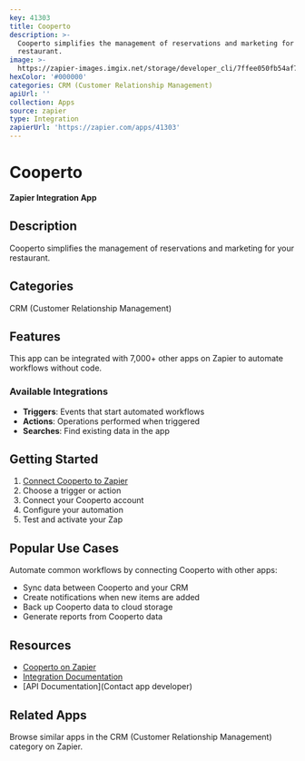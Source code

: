 ```yaml
---
key: 41303
title: Cooperto
description: >-
  Cooperto simplifies the management of reservations and marketing for your
  restaurant.
image: >-
  https://zapier-images.imgix.net/storage/developer_cli/7ffee050fb54af70744a2196e7cf851b.png?auto=format%2Ccompress&ixlib=python-3.0.0&q=50
hexColor: '#000000'
categories: CRM (Customer Relationship Management)
apiUrl: ''
collection: Apps
source: zapier
type: Integration
zapierUrl: 'https://zapier.com/apps/41303'
---
```

# Cooperto

**Zapier Integration App**

## Description

Cooperto simplifies the management of reservations and marketing for your restaurant.

## Categories

CRM (Customer Relationship Management)

## Features

This app can be integrated with 7,000+ other apps on Zapier to automate workflows without code.

### Available Integrations

- **Triggers**: Events that start automated workflows
- **Actions**: Operations performed when triggered
- **Searches**: Find existing data in the app

## Getting Started

1. [Connect Cooperto to Zapier](https://zapier.com/apps/41303)
2. Choose a trigger or action
3. Connect your Cooperto account
4. Configure your automation
5. Test and activate your Zap

## Popular Use Cases

Automate common workflows by connecting Cooperto with other apps:

- Sync data between Cooperto and your CRM
- Create notifications when new items are added
- Back up Cooperto data to cloud storage
- Generate reports from Cooperto data

## Resources

- [Cooperto on Zapier](https://zapier.com/apps/41303)
- [Integration Documentation](https://zapier.com/apps/41303/integrations)
- [API Documentation](Contact app developer)

## Related Apps

Browse similar apps in the CRM (Customer Relationship Management) category on Zapier.
